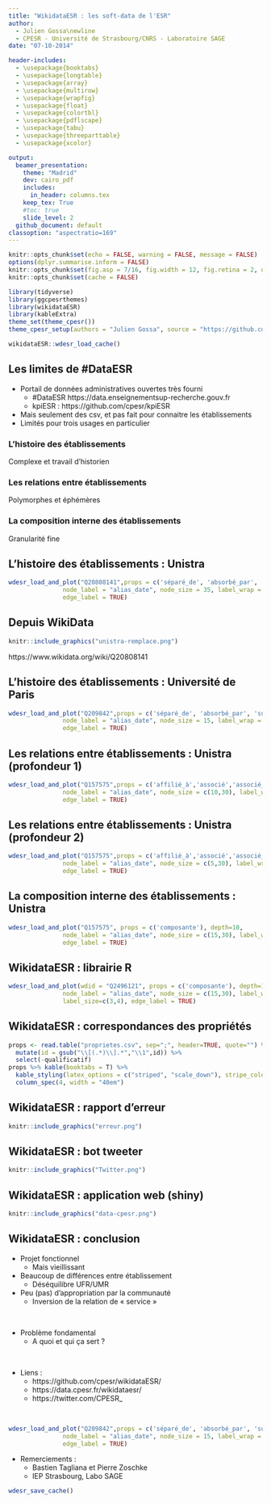 ```yaml
---
title: "WikidataESR : les soft-data de l'ESR"
author: 
  - Julien Gossa\newline
  - CPESR - Université de Strasbourg/CNRS - Laboratoire SAGE
date: "07-10-2014"

header-includes:
  - \usepackage{booktabs}
  - \usepackage{longtable}
  - \usepackage{array}
  - \usepackage{multirow}
  - \usepackage{wrapfig}
  - \usepackage{float}
  - \usepackage{colortbl}
  - \usepackage{pdflscape}
  - \usepackage{tabu}
  - \usepackage{threeparttable}
  - \usepackage{xcolor}

output: 
  beamer_presentation:
    theme: "Madrid"
    dev: cairo_pdf
    includes:
      in_header: columns.tex
    keep_tex: True
    #toc: true
    slide_level: 2
  github_document: default
classoption: "aspectratio=169"
---
```


```r
knitr::opts_chunk$set(echo = FALSE, warning = FALSE, message = FALSE)
options(dplyr.summarise.inform = FALSE)
knitr::opts_chunk$set(fig.asp = 7/16, fig.width = 12, fig.retina = 2, out.width = "100%")
knitr::opts_chunk$set(cache = FALSE)

library(tidyverse)
library(ggcpesrthemes)
library(wikidataESR)
library(kableExtra)
theme_set(theme_cpesr())
theme_cpesr_setup(authors = "Julien Gossa", source = "https://github.com/cpesr/RFC/")

wikidataESR::wdesr_load_cache()
```

## Les limites de #DataESR

- Portail de données administratives ouvertes très fourni
  - #DataESR https://data.enseignementsup-recherche.gouv.fr
  - kpiESR : https://github.com/cpesr/kpiESR
  
- Mais seulement des csv, et pas fait pour connaitre les établissements
- Limités pour trois usages en particulier 

### L'histoire des établissements
Complexe et travail d'historien

### Les relations entre établissements
Polymorphes et éphémères

### La composition interne des établissements
Granularité fine

## L'histoire des établissements : Unistra

```r
wdesr_load_and_plot("Q20808141",props = c('séparé_de', 'absorbé_par', 'successeur'), depth=10,
               node_label = "alias_date", node_size = 35, label_wrap = 10, label_size=4,
               edge_label = TRUE)
```

## Depuis WikiData

```r
knitr::include_graphics("unistra-remplace.png")
```

https://www.wikidata.org/wiki/Q20808141



## L'histoire des établissements : Université de Paris

```r
wdesr_load_and_plot("Q209842",props = c('séparé_de', 'absorbé_par', 'successeur', 'prédécesseur'), depth=10,
               node_label = "alias_date", node_size = 15, label_wrap = 10, label_size = 2,
               edge_label = TRUE)
```


## Les relations entre établissements : Unistra (profondeur 1)

```r
wdesr_load_and_plot("Q157575",props = c('affilié_à','associé','associé_de','membre_de'), depth=1,
               node_label = "alias_date", node_size = c(10,30), label_wrap = 10, label_size=c(2,4),
               edge_label = TRUE)
```

## Les relations entre établissements : Unistra (profondeur 2)

```r
wdesr_load_and_plot("Q157575",props = c('affilié_à','associé','associé_de','membre_de'), depth=2,
               node_label = "alias_date", node_size = c(5,30), label_wrap = 10, label_size=c(0.5,4),
               edge_label = TRUE)
```


## La composition interne des établissements : Unistra

```r
wdesr_load_and_plot("Q157575", props = c('composante'), depth=10,
               node_label = "alias_date", node_size = c(15,30), label_wrap = 10, label_size=c(2,4),
               edge_label = TRUE)
```


## WikidataESR : librairie R

\footnotesize

```r
wdesr_load_and_plot(wdid = "Q2496121", props = c('composante'), depth=10,
               node_label = "alias_date", node_size = c(15,30), label_wrap = 10, 
               label_size=c(3,4), edge_label = TRUE)
```


## WikidataESR : correspondances des propriétés

```r
props <- read.table("proprietes.csv", sep=";", header=TRUE, quote="") %>%
  mutate(id = gsub("\\[(.*)\\].*","\\1",id)) %>%
  select(-qualificatif)
props %>% kable(booktabs = T) %>%
  kable_styling(latex_options = c("striped", "scale_down"), stripe_color = "lightgray") %>%
  column_spec(4, width = "40em")
```

## WikidataESR : rapport d'erreur

```r
knitr::include_graphics("erreur.png")
```


## WikidataESR : bot tweeter

```r
knitr::include_graphics("Twitter.png")
```


## WikidataESR : application web (shiny)

```r
knitr::include_graphics("data-cpesr.png")
```


## WikidataESR : conclusion

:::::: {.cols data-latex=""}

::: {.col data-latex="{0.55\textwidth}"}


- Projet fonctionnel 
  - Mais vieillissant
- Beaucoup de différences entre établissement
  - Déséquilibre UFR/UMR
- Peu (pas) d'appropriation par la communauté
  - Inversion de la relation de « service »

\ 

- Problème fondamental 
  - A quoi et qui ça sert ?

\ 

- Liens :
  - https://github.com/cpesr/wikidataESR/
  - https://data.cpesr.fr/wikidataesr/
  - https://twitter.com/CPESR_

:::

::: {.col data-latex="{0.001\textwidth}"}
\ 
:::

::: {.col data-latex="{0.44\textwidth}"}
```r
wdesr_load_and_plot("Q209842",props = c('séparé_de', 'absorbé_par', 'successeur', 'prédécesseur'), depth=10,
               node_label = "alias_date", node_size = 15, label_wrap = 10, label_size = 2,
               edge_label = TRUE)
```

- Remerciements :
  - Bastien Tagliana et Pierre Zoschke
  - IEP Strasbourg, Labo SAGE

:::

::::::


```r
wdesr_save_cache()
```